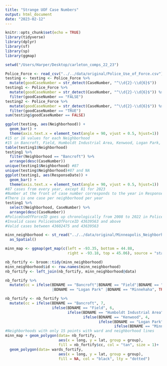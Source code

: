 ```yaml
---
title: "Strange UOF Case Numbers"
output: html_document
date: "2023-02-12"
---
```


```r
knitr::opts_chunk$set(echo = TRUE)
library(tidyverse)
library(dplyr)
library(sf)
library(sp)
library(ggmap)
```

```r
setwd("/Users/Harper/Desktop/carleton_comps_22_23")
```

```r
Police_Force <- read_csv("../../data/original/Police_Use_of_Force.csv")
testing <- testing <- Police_Force %>%
  mutate(goodCaseNumber = str_detect(CaseNumber, "^\\d{2}-\\d{6}$"))
testing1 <- Police_Force %>%
  mutate(goodCaseNumber = str_detect(CaseNumber, "^\\d{2}-\\d{6}$")) %>%
  filter(goodCaseNumber == "FALSE")
testing2 <- Police_Force %>%
  mutate(goodCaseNumber = str_detect(CaseNumber, "^\\d{2}-\\d{6}$")) %>%
  filter(goodCaseNumber == "TRUE")
sum(testing$goodCaseNumber == FALSE)
```

```r
ggplot(testing, aes(Neighborhood)) +
  geom_bar() +
  theme(axis.text.x = element_text(angle = 90, vjust = 0.5, hjust=1))
#15 or 16 values for each Neighborhood
#15 in Bancroft, Field, Humboldt Industrial Area, Kenwood, Logan Park, Minnehaha - all missing 2023
table(testing1$Neighborhood)
testing1 %>%
  filter(Neighborhood == "Bancroft") %>%
  arrange(desc(CaseNumber))
unique(testing1$Neighborhood) #87
unique(testing$Neighborhood)#87 and NA
ggplot(testing1, aes(ResponseDate)) +
  geom_bar() +
  theme(axis.text.x = element_text(angle = 90, vjust = 0.5, hjust=1))
#87 cases from every year, except 81 for 2023
#Number at the front of case number corresponds to the year in ResponseDate
#There is one case per neighborhood per year
testing1 %>%
  select(Neighborhood, CaseNumber) %>%
  arrange(desc(CaseNumber))
#PoliceUseOfForceID goes up chronologically from 2008 to 2022 in Police_Force, all PoliceUseOfForceIDs for invalid CaseNumbers are the highest case numbers, all above the chronologically latest case
#Invalid cases PoliceUseOfForceID 43639563 and above
#Valid cases between 43602475 and 43639563
```

```r
minn_neighborhood <- st_read("../../data/original/Minneapolis_Neighborhoods/Minneapolis_Neighborhoods.shp") %>%
  as_Spatial()

minn_map <- ggmap(get_map(c(left = -93.35, bottom = 44.88, 
                            right = -93.18, top = 45.06), source = "stamen"))

nb_fortify <- broom::tidy(minn_neighborhood)
minn_neighborhood$id <- row.names(minn_neighborhood)
nb_fortify <- left_join(nb_fortify, minn_neighborhood@data)

nb_fortify %>%
  mutate(cc = ifelse(BDNAME == "Bancroft"|BDNAME == "Field"|BDNAME == "Humboldt Industrial Area"|BDNAME == "Kenwood"
                     |BDNAME == "Logan Park" |BDNAME == "Minnehaha", TRUE, FALSE))

nb_fortify <- nb_fortify %>%
  mutate(cc = ifelse(BDNAME == "Bancroft", 7,
                     ifelse(BDNAME == "Field", 6, 
                            ifelse(BDNAME == "Humboldt Industrial Area", 5,
                                   ifelse(BDNAME == "Kenwood", 4,
                                          ifelse(BDNAME == "Logan Park", 3,
                                                 ifelse(BDNAME == "Minnehaha", 2, .5)))))))
#Neighborhoods with only 15 points with ward and neighborhood lines
minn_map + geom_polygon(data= nb_fortify, 
                        aes(x = long, y = lat, group = group), 
                        fill = nb_fortify$cc, col = "tan", size = 1)+
  geom_polygon(data= wards_fortify, 
                        aes(x = long, y = lat, group = group), 
                        fill = NA, col = "black", lty = "dotted")
```
